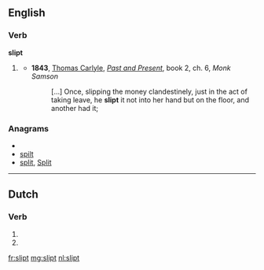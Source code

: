 ==English==

===Verb===
'''slipt'''

# {{archaic}} {{past of|[[slip]]}}
#* '''1843''', [[w:Thomas_Carlyle|Thomas Carlyle]], ''[[:w:Past and Present (book)|Past and Present]]'', book 2, ch. 6, ''Monk Samson''
#*: […] Once, slipping the money clandestinely, just in the act of taking leave, he '''slipt''' it not into her hand but on the floor, and another had it;

===Anagrams===
* {{alphagram|ilpst}}
* [[spilt#English|spilt]]
* [[split#English|split]], [[Split#English|Split]]

----

==Dutch==

===Verb===
{{infl|nl}}

# {{nl-verb-form|p=23|n=sg|t=pres|m=ind|slippen}}
# {{nl-verb-form|n=pl|m=imp|slippen}}

[[fr:slipt]]
[[mg:slipt]]
[[nl:slipt]]